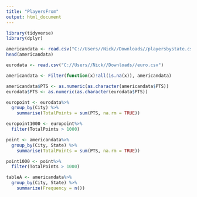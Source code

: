---
title: "PlayersFrom"
output: html_document
---


```{r}

library(tidyverse)
library(dplyr)

```


```{r}

americandata <- read.csv("C://Users//Nick//Downloads//playersbystate.csv")
head(americandata)

```

```{r}

eurodata <- read.csv("C://Users//Nick//Downloads//euro.csv")

```


```{r}

americandata <- Filter(function(x)!all(is.na(x)), americandata)

```

```{r}
americandata$PTS <- as.numeric(as.character(americandata$PTS))
eurodata$PTS <- as.numeric(as.character(eurodata$PTS))
```


```{r}

europoint <- eurodata%>%
  group_by(City) %>%
    summarise(TotalPoints = sum(PTS, na.rm = TRUE))

```

```{r}

europoint1000 <- europoint%>%
  filter(TotalPoints > 1000)

```


```{r}

point <- americandata%>%
  group_by(City, State) %>%
    summarise(TotalPoints = sum(PTS, na.rm = TRUE))

```


```{r}

point1000 <- point%>%
  filter(TotalPoints > 1000)

```


```{r}

tableA <- americandata%>%
  group_by(City, State) %>% 
    summarize(Frequency = n())

```

